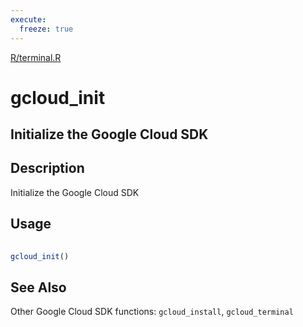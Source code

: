```yaml
---
execute:
  freeze: true
---
```


[R/terminal.R](NULL/blob/main/R/terminal.R#L120) 

# gcloud_init

## Initialize the Google Cloud SDK

## Description
 Initialize the Google Cloud SDK 


## Usage
```r
 
gcloud_init() 
```







## See Also
 Other Google Cloud SDK functions: `gcloud_install`,   `gcloud_terminal` 

